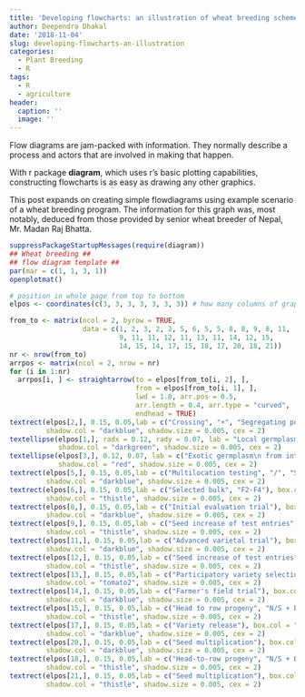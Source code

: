 ```yaml
---
title: 'Developing flowcharts: an illustration of wheat breeding scheme'
author: Deependra Dhakal
date: '2018-11-04'
slug: developing-flowcharts-an-illustration
categories:
  - Plant Breeding
  - R
tags:
  - R
  - agriculture
header:
  caption: ''
  image: ''
---
```


Flow diagrams are jam-packed with information. They normally describe a process and actors that are involved in making that happen.

With r package **diagram**, which uses r's basic plotting capabilities, constructing flowcharts is as easy as drawing any other graphics.

This post expands on creating simple flowdiagrams using example scenario of a wheat breeding program. The information for this graph was, most notably, deduced from those provided by senior wheat breeder of Nepal, Mr. Madan Raj Bhatta.

```r
suppressPackageStartupMessages(require(diagram))
## Wheat breeding ##
## flow diagram template ##
par(mar = c(1, 1, 3, 1))
openplotmat()

# position in whole page from top to bottom
elpos <- coordinates(c(3, 3, 3, 3, 3, 3, 3)) # how many columns of graphic shape to adjust in each row, also implies alignment

from_to <- matrix(ncol = 2, byrow = TRUE, 
                  data = c(1, 2, 3, 2, 2, 5, 6, 5, 5, 8, 8, 9, 8, 11, 
                           9, 11, 11, 12, 11, 13, 11, 14, 12, 15, 
                           14, 15, 14, 17, 15, 18, 17, 20, 18, 21))
nr <- nrow(from_to)
arrpos <- matrix(ncol = 2, nrow = nr)
for (i in 1:nr)
  arrpos[i, ] <- straightarrow(to = elpos[from_to[i, 2], ], 
                               from = elpos[from_to[i, 1], ], 
                               lwd = 1.0, arr.pos = 0.5, 
                               arr.length = 0.4, arr.type = "curved", 
                               endhead = TRUE)
textrect(elpos[2,], 0.15, 0.05,lab = c("Crossing", "+", "Segregating population"), box.col = "blue",
         shadow.col = "darkblue", shadow.size = 0.005, cex = 2)
textellipse(elpos[1,], radx = 0.12, rady = 0.07, lab = "Local germplasm", box.col = "green", 
            shadow.col = "darkgreen", shadow.size = 0.005, cex = 2)
textellipse(elpos[3,], 0.12, 0.07, lab = c("Exotic germplasm\n from international nurseries"), box.col = "orange",
            shadow.col = "red", shadow.size = 0.005, cex = 2)
textrect(elpos[5,], 0.15, 0.05,lab = c("Multilocation testing", "/", "Screening nurseries"), box.col = "blue",
         shadow.col = "darkblue", shadow.size = 0.005, cex = 2)
textrect(elpos[6,], 0.15, 0.05,lab = c("Selected bulk", "F2-F4"), box.col = "thistle1",
         shadow.col = "thistle", shadow.size = 0.005, cex = 2)
textrect(elpos[8,], 0.15, 0.05,lab = c("Initial evaluation trial"), box.col = "blue",
         shadow.col = "darkblue", shadow.size = 0.005, cex = 2)
textrect(elpos[9,], 0.15, 0.05,lab = c("Seed increase of test entries", "(Breeder's plot)"), box.col = "thistle1",
         shadow.col = "thistle", shadow.size = 0.005, cex = 2)
textrect(elpos[11,], 0.15, 0.05,lab = c("Advanced varietal trial"), box.col = "blue",
         shadow.col = "darkblue", shadow.size = 0.005, cex = 2)
textrect(elpos[12,], 0.15, 0.05,lab = c("Seed increase of test entries"), box.col = "thistle1",
         shadow.col = "thistle", shadow.size = 0.005, cex = 2)
textrect(elpos[13,], 0.15, 0.05,lab = c("Participatory variety selection"), box.col = "tomato1",
         shadow.col = "tomato2", shadow.size = 0.005, cex = 2)
textrect(elpos[14,], 0.15, 0.05,lab = c("Farmer's field trial"), box.col = "blue",
         shadow.col = "darkblue", shadow.size = 0.005, cex = 2)
textrect(elpos[15,], 0.15, 0.05,lab = c("Head to row progeny", "N/S + B/S"), box.col = "thistle1",
         shadow.col = "thistle", shadow.size = 0.005, cex = 2)
textrect(elpos[17,], 0.15, 0.05,lab = c("Variety release"), box.col = "blue",
         shadow.col = "darkblue", shadow.size = 0.005, cex = 2)
textrect(elpos[20,], 0.15, 0.05,lab = c("Seed multiplication"), box.col = "blue",
         shadow.col = "darkblue", shadow.size = 0.005, cex = 2)
textrect(elpos[18,], 0.15, 0.05,lab = c("Head-to-row progeny", "N/S + B/S + F/S"), box.col = "thistle1",
         shadow.col = "thistle", shadow.size = 0.005, cex = 2)
textrect(elpos[21,], 0.15, 0.05,lab = c("Seed multiplication"), box.col = "thistle1",
         shadow.col = "thistle", shadow.size = 0.005, cex = 2)
```


